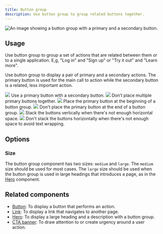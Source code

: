 ```yaml
---
title: Button group
description: Use button group to group related buttons together.
---
```



![An image showing a button group with a primary and a secondary button.](https://github.com/primer/brand/assets/912236/89ab4157-3c7a-4657-a7f0-1e481c943c41)

## Usage

Use button group to group a set of actions that are related between them or to a single application. E,g, "Log in" and "Sign up" or "Try it out" and "Learn more".

Use button group to display a pair of primary and a secondary actions. The primary button is used for the main call to action while the secondary button is a related, less important action.

<DoDontContainer>
  <Do>
    <img src="https://github.com/primer/brand/assets/912236/f1b724f6-c10d-43b1-9e1f-bcdfc461d885" />
    <Caption>Use a primary button with a secondary button.</Caption>
  </Do>
  <Dont>
    <img src="https://github.com/primer/brand/assets/912236/d8880c67-8165-402b-ae16-07a5ec79efe6" />
    <Caption>Don’t place multiple primary buttons together.</Caption>
  </Dont>
</DoDontContainer>

<DoDontContainer>
  <Do>
    <img src="https://github.com/primer/brand/assets/912236/5f0c4d9f-73fe-4464-bdda-576521588fb7" />
    <Caption>
      Place the primary button at the beginning of a button group.
    </Caption>
  </Do>
  <Dont>
    <img src="https://github.com/primer/brand/assets/912236/807bfc0e-c0f5-4792-a31a-b1208b913a0e" />
    <Caption>
      Don't place the primary button at the end of a button group.
    </Caption>
  </Dont>
</DoDontContainer>

<DoDontContainer>
  <Do>
    <img src="https://github.com/primer/brand/assets/912236/3ebc2da6-d9ad-4f85-8fa2-5e7a34886bd8" />
    <Caption>
      Stack the buttons vertically when there's not enough horizontal space.
    </Caption>
  </Do>
  <Dont>
    <img src="https://github.com/primer/brand/assets/912236/193577c0-1321-42e4-b450-2276ab63b732" />
    <Caption>
      Don't stack the buttons horizontally when there's not enough space to
      avoid text wrapping.
    </Caption>
  </Dont>
</DoDontContainer>

## Options

### Size

The button group component has two sizes: `medium` and `large`. The `medium` size should be used for most cases. The `large` size should be used when the button group is used in large headings that introduces a page, as in the [Hero](/components/Hero) component.

## Related components

- [Button](/components/Button): To display a button that performs an action.
- [Link](/components/Link): To display a link that navigates to another page.
- [Hero](/components/Hero): To display a large heading and a description with a button group.
- [CTA banner](/components/CTABanner): To draw attention to or create urgency around a user action.
